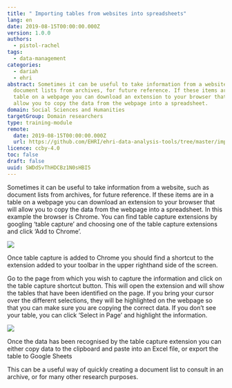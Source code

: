 ```yaml
---
title: " Importing tables from websites into spreadsheets"
lang: en
date: 2019-08-15T00:00:00.000Z
version: 1.0.0
authors:
  - pistol-rachel
tags:
  - data-management
categories:
  - dariah
  - ehri
abstract: Sometimes it can be useful to take information from a website, such as
  document lists from archives, for future reference. If these items are in a
  table on a webpage you can download an extension to your browser that will
  allow you to copy the data from the webpage into a spreadsheet.
domain: Social Sciences and Humanities
targetGroup: Domain researchers
type: training-module
remote:
  date: 2019-08-15T00:00:00.000Z
  url: https://github.com/EHRI/ehri-data-analysis-tools/tree/master/importing-web-tables
licence: ccby-4.0
toc: false
draft: false
uuid: SWDdSvThHDCBz1N0sHBI5
---
```

Sometimes it can be useful to take information from a website, such as document lists from archives, for future reference. If these items are in a table on a webpage you can download an extension to your browser that will allow you to copy the data from the webpage into a spreadsheet. In this example the browser is Chrome. You can find table capture extensions by googling ‘table capture’ and choosing one of the table capture extensions and click ‘Add to Chrome’.

[![](https://github.com/EHRI/ehri-data-analysis-tools/raw/master/importing-web-tables/tables1.png)](https://github.com/EHRI/ehri-data-analysis-tools/blob/master/importing-web-tables/tables1.png)

Once table capture is added to Chrome you should find a shortcut to the extension added to your toolbar in the upper righthand side of the screen.

Go to the page from which you wish to capture the information and click on the table capture shortcut button. This will open the extension and will show the tables that have been identified on the page. If you bring your cursor over the different selections, they will be highlighted on the webpage so that you can make sure you are copying the correct data. If you don’t see your table, you can click ‘Select in Page’ and highlight the information.

[![](https://github.com/EHRI/ehri-data-analysis-tools/raw/master/importing-web-tables/tables2.png)](https://github.com/EHRI/ehri-data-analysis-tools/blob/master/importing-web-tables/tables2.png)

Once the data has been recognised by the table capture extension you can either copy data to the clipboard and paste into an Excel file, or export the table to Google Sheets

This can be a useful way of quickly creating a document list to consult in an archive, or for many other research purposes.